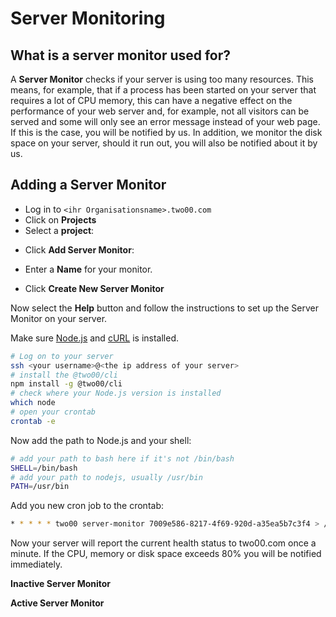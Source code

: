 

# Server Monitoring

## What is a server monitor used for?

A **Server Monitor** checks if your server is using too many resources. This means, for example, that if a process has been started on your server that requires a lot of CPU memory, this can have a negative effect on the performance of your web server and, for example, not all visitors can be served and some will only see an error message instead of your web page. If this is the case, you will be notified by us. In addition, we monitor the disk space on your server, should it run out, you will also be notified about it by us.

## Adding a Server Monitor

- Log in to `<ihr Organisationsname>.two00.com`
- Click on **Projects**
- Select a **project**:

<ModalImage
  className="img-small"
  small={PLImage}
  large={PLImage}
  alt="List of all projects"
  hideDownload
/>

- Click **Add Server Monitor**:

<ModalImage
  className="img-small"
  small={CIPImage}
  large={CIPImage}
  alt="Detail view of a project"
  hideDownload
/>

- Enter a **Name** for your monitor.

<ModalImage
  className="img-small"
  small={CSMImages}
  large={CSMImages}
  alt="Create a new server monitor"
  hideDownload
/>

- Click **Create New Server Monitor**

Now select the **Help** button and follow the instructions to set up the Server Monitor on your server.

Make sure [Node.js](https://nodejs.org/en/download/package-manager/) and [cURL](https://curl.haxx.se/download.html) is installed.

```bash
# Log on to your server
ssh <your username>@<the ip address of your server>
# install the @two00/cli
npm install -g @two00/cli
# check where your Node.js version is installed
which node
# open your crontab
crontab -e
```

Now add the path to Node.js and your shell:

```bash
# add your path to bash here if it's not /bin/bash
SHELL=/bin/bash
# add your path to nodejs, usually /usr/bin
PATH=/usr/bin
```

Add you new cron job to the crontab:

```bash
* * * * * two00 server-monitor 7009e586-8217-4f69-920d-a35ea5b7c3f4 > /dev/null 2>&1
```

Now your server will report the current health status to two00.com once a minute. If the CPU, memory or disk space exceeds 80% you will be notified immediately.

**Inactive Server Monitor**

<ModalImage
  className="img-small"
  small={ISMIPImages}
  large={ISMIPImages}
  alt="Inactive server monitor"
  hideDownload
/>

**Active Server Monitor**

<ModalImage
  className="img-small"
  small={SSMIPImages}
  large={SSMIPImages}
  alt="Active server monitor"
  hideDownload
/>
